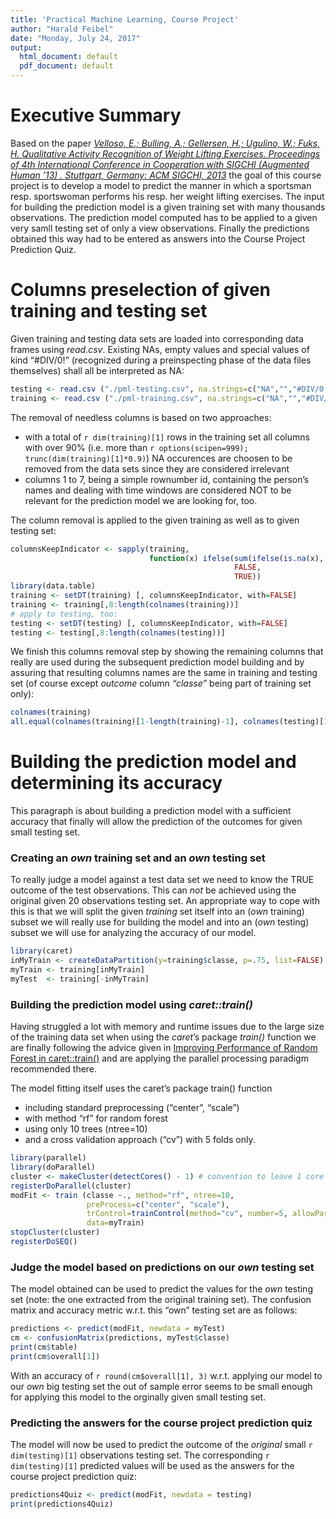 ---
title: 'Practical Machine Learning, Course Project'
author: "Harald Feibel"
date: "Monday, July 24, 2017"
output:
  html_document: default
  pdf_document: default
---

# Executive Summary
Based on the paper
*[Velloso, E.; Bulling, A.; Gellersen, H.; Ugulino, W.; Fuks, H. Qualitative Activity Recognition of Weight Lifting Exercises. Proceedings of 4th  International Conference in Cooperation with SIGCHI (Augmented Human '13) . Stuttgart, Germany: ACM SIGCHI, 2013](http://groupware.les.inf.puc-rio.br/har#ixzz4neSsFIWU)* the goal of this course project is to develop a model to predict the manner in which a sportsman resp. sportswoman performs his resp. her weight lifting exercises. The input for building the prediction model is a given training set with many thousands observations. The prediction model computed has to be applied to a given very samll testing set of only a view observations. Finally the predictions obtained this way had to be entered as answers into the Course Project Prediction Quiz.

# Columns preselection of given training and testing set
Given training and testing data sets are loaded into corresponding data frames using *read.csv*. Existing NAs, empty values and special values of kind "#DIV/0!" (recognized during a preinspecting phase of the data files themselves) shall all be interpreted as NA:


```{r}
testing <- read.csv ("./pml-testing.csv", na.strings=c("NA","","#DIV/0!"))
training <- read.csv ("./pml-training.csv", na.strings=c("NA","","#DIV/0!"))
```

The removal of needless columns is based on two approaches:

* with a total of `r dim(training)[1]`  rows in the training set all columns with over 90% (i.e. more than `r options(scipen=999); trunc(dim(training)[1]*0.9)`) NA occurences are choosen to be removed from the data sets since they are considered irrelevant
* columns 1 to 7, being a simple rownumber id, containing the person's names and dealing with time windows are considered NOT to be relevant for the prediction model we are looking for, too.

The column removal is applied to the given training as well as to given testing set:
```{r}
columnsKeepIndicator <- sapply(training, 
                               function(x) ifelse(sum(ifelse(is.na(x), 1, 0)) > trunc(dim(training)[1]*0.9), 
                                                  FALSE, 
                                                  TRUE))
library(data.table)
training <- setDT(training) [, columnsKeepIndicator, with=FALSE]
training <- training[,8:length(colnames(training))]
# apply to testing, too:
testing <- setDT(testing) [, columnsKeepIndicator, with=FALSE]
testing <- testing[,8:length(colnames(testing))]
```

We finish this columns removal step by showing the remaining columns that really are used during the subsequent prediction model building and by assuring that resulting columns names are the same in training and testing set (of course except *outcome* column *"classe"* being part of training set only):
```{r}
colnames(training)
all.equal(colnames(training)[1-length(training)-1], colnames(testing)[1-length(training)-1])
```

# Building the prediction model and determining its accuracy
This paragraph is about building a prediction model with a sufficient accuracy that finally will allow the prediction of the outcomes for given small testing set.

### Creating an *own* training set and an *own* testing set
To really judge a model against a test data set we need to know the TRUE outcome of the test observations. This can *not* be achieved using the original given 20 observations testing set. An appropriate way to cope with this is that we will split the given *training* set itself into an (*own* training) subset we will really use for building the model and into an (*own* testing) subset we will use for analyzing the accuracy of our model.
```{r, warning=FALSE, message=FALSE, cache=TRUE}
library(caret)
inMyTrain <- createDataPartition(y=training$classe, p=.75, list=FALSE)
myTrain <- training[inMyTrain]
myTest  <- training[-inMyTrain]
```

### Building the prediction model using *caret::train()*
Having struggled a lot with memory and runtime issues due to the large size of the training data set when using the *caret*'s package *train()* function  we are finally following the advice given in [Improving Performance of Random Forest in caret::train()](https://github.com/lgreski/datasciencectacontent/blob/master/markdown/pml-randomForestPerformance.md) and are applying the parallel processing paradigm recommended there.

The model fitting itself uses the caret's package train() function 

- including standard preprocessing ("center", "scale")
- with method "rf" for random forest
- using only 10 trees (ntree=10)
- and a cross validation approach ("cv") with 5 folds only.

```{r, warning=FALSE, message=FALSE, cache=TRUE}
library(parallel)
library(doParallel)
cluster <- makeCluster(detectCores() - 1) # convention to leave 1 core for OS
registerDoParallel(cluster)
modFit <- train (classe ~., method="rf", ntree=10, 
                 preProcess=c("center", "scale"), 
                 trControl=trainControl(method="cv", number=5, allowParallel = TRUE), 
                 data=myTrain)
stopCluster(cluster)
registerDoSEQ()
```
### Judge the model based on predictions on our *own* testing set
The model obtained can be used to predict the values for the *own* testing set (note: the one extracted from the original training set).
The confusion matrix and accuracy metric w.r.t. this "own" testing set are as follows:
```{r, warning=FALSE, message=FALSE, cache=TRUE}
predictions <- predict(modFit, newdata = myTest)
cm <- confusionMatrix(predictions, myTest$classe)
print(cm$table)
print(cm$overall[1])
```
With an accuracy of `r round(cm$overall[1], 3)` w.r.t. applying our model to our *own* big testing set 
the out of sample error seems to be small enough for applying this model to the orginally given small testing set.

### Predicting the answers for the course project prediction quiz
The model will now be used to predict the outcome of the *original* small `r dim(testing)[1]`  observations testing set. 
The corresponding `r dim(testing)[1]` predicted values will be used as the answers for the course project prediction quiz: 
```{r, warning=FALSE, message=FALSE, cache=TRUE}
predictions4Quiz <- predict(modFit, newdata = testing)
print(predictions4Quiz)
```



